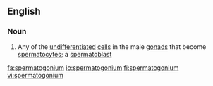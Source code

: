 ==English==

===Noun===
{{en-noun|spermatogonia}}

#{{biology}} Any of the [[undifferentiated]] [[cell]]s in the male [[gonad]]s that become [[spermatocyte]]s; a [[spermatoblast]]

[[fa:spermatogonium]]
[[io:spermatogonium]]
[[fi:spermatogonium]]
[[vi:spermatogonium]]